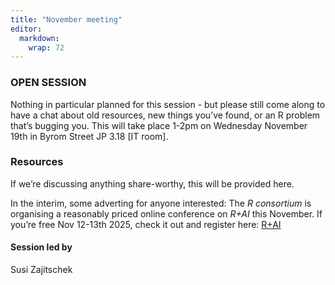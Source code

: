 ```yaml
---
title: "November meeting"
editor:
  markdown: 
    wrap: 72
---
```


### OPEN SESSION

Nothing in particular planned for this session - but please still come along to have a chat about old resources, new things you've found, or an R problem that's bugging you.  This will take place  1-2pm on Wednesday November 19th in Byrom Street JP 3.18 [IT room].

   
### Resources

If we're discussing anything share-worthy, this will be provided here.
     
In the interim, some adverting for anyone interested: The *R consortium* is organising a reasonably priced online conference on *R+AI* this November. If you're free Nov 12-13th 2025, check it out and register here:    [R+AI](https://rconsortium.github.io/RplusAI_website/)

    
#### Session led by

Susi Zajitschek